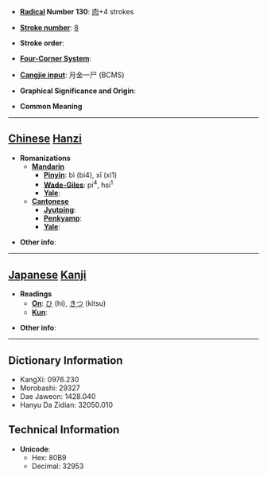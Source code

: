 * '''[[Wiktionary:Chinese radical index| Radical]] Number 130''': [[Wiktionary:Chinese radical index 肉|肉]]+4 strokes

* '''[[Wiktionary:Chinese total strokes index|Stroke number]]''': [[Wiktionary:Chinese total strokes index 8|8]]

* '''Stroke order''': 

* '''[[Wiktionary:Chinese four corner index|Four-Corner System]]''': 

* '''[[Wiktionary:Chinese Cangjie index|Cangjie input]]''': 月金一尸 (BCMS)

* '''Graphical Significance and Origin''': 

* '''Common Meaning'''

----

== [[Chinese]] [[Hanzi]] ==

* '''Romanizations'''
** '''[[Mandarin]]'''
*** '''[[Pinyin]]''': bì (bi4), xī (xi1)
*** '''[[Wade-Giles]]''': pi<sup>4</sup>, hsi<sup>1</sup>
*** '''[[Yale]]''': 
** '''[[Cantonese]]'''
*** '''[[Jyutping]]''':
*** '''[[Penkyamp]]''': 
*** '''[[Yale]]''': 

* '''Other info''': 

----

== [[Japanese]] [[Kanji]] ==

* '''Readings'''
** '''[[On]]''': [[ひ]] (hi), [[きつ]] (kitsu)
** '''[[Kun]]''': 

* '''Other info''':  

----

== Dictionary Information ==

* KangXi: 0976.230
* Morobashi: 29327
* Dae Jaweon: 1428.040
* Hanyu Da Zidian: 32050.010

== Technical Information ==

* '''Unicode''':
** Hex: 80B9
** Decimal: 32953